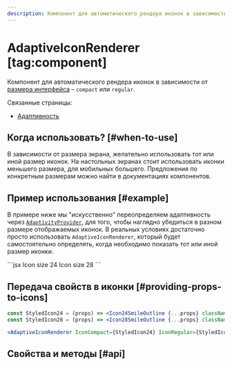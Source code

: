 ```yaml
---
description: Компонент для автоматического рендера иконок в зависимости от размера интерфейса.
---
```


<Overview group="utils">

# AdaptiveIconRenderer [tag:component]

Компонент для автоматического рендера иконок в зависимости от [размера интерфейса](/overview/adaptivity#sizes) – `compact` или `regular`.

Связанные страницы:

- [Адаптивность](/overview/adaptivity)

</Overview>

## Когда использовать? [#when-to-use]

В зависимости от размера экрана, желательно использовать тот или иной размер иконок. На настольных экранах стоит использовать иконки
меньшего размера, для мобильных большего. Предложения по конкретным размерам можно найти в документациях компонентов.

## Пример использования [#example]

В примере ниже мы "искусственно" переопределяем адаптивность через [`AdaptivityProvider`](/components/adaptivity-provider),
для того, чтобы наглядно убедиться в разном размере отображаемых иконок.
В реальных условиях достаточно просто использовать `AdaptiveIconRenderer`, который будет самостоятельно
определять, когда необходимо показать тот или иной размер иконки.

<Playground direction="column">
  ```jsx
  <AdaptivityProvider sizeY="compact">
    <Text>Icon size 24</Text>
    <AdaptiveIconRenderer IconCompact={Icon24SmileOutline} IconRegular={Icon28SmileOutline} />
  </AdaptivityProvider>
  <AdaptivityProvider sizeY="regular">
    <Text>Icon size 28</Text>
    <AdaptiveIconRenderer IconCompact={Icon24SmileOutline} IconRegular={Icon28SmileOutline} />
  </AdaptivityProvider>
  ```
</Playground>

## Передача свойств в иконки [#providing-props-to-icons]

```jsx
const StyledIcon24 = (props) => <Icon24SmileOutline {...props} className="my-class-24" />;
const StyledIcon28 = (props) => <Icon28SmileOutline {...props} className="my-class-28" />;

<AdaptiveIconRenderer IconCompact={StyledIcon24} IconRegular={StyledIcon28} />;
```

## Свойства и методы [#api]

<PropsTable name="AdaptiveIconRenderer" />
